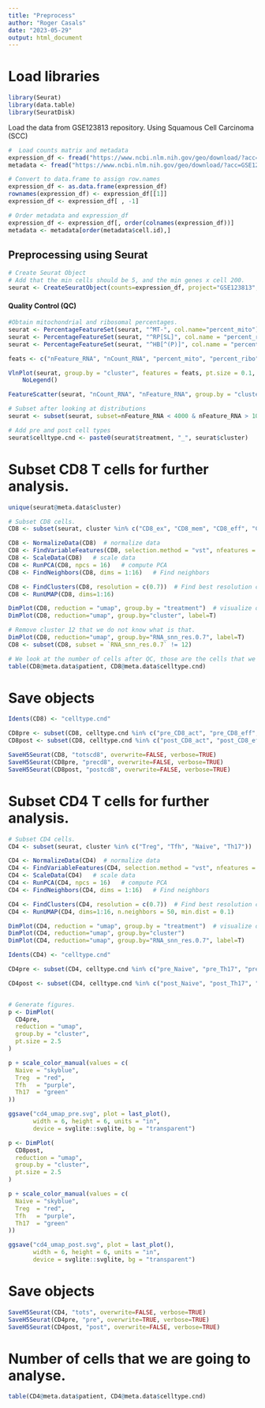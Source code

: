 ---
title: "Preprocess"
author: "Roger Casals"
date: "2023-05-29"
output: html_document
---


# Load libraries
```{r}
library(Seurat)
library(data.table)
library(SeuratDisk)
```
Load the data from GSE123813 repository. Using Squamous Cell Carcinoma (SCC)

```{r}
#  Load counts matrix and metadata
expression_df <- fread("https://www.ncbi.nlm.nih.gov/geo/download/?acc=GSE123813&format=file&file=GSE123813%5Fscc%5FscRNA%5Fcounts%2Etxt%2Egz")
metadata <- fread("https://www.ncbi.nlm.nih.gov/geo/download/?acc=GSE123813&format=file&file=GSE123813%5Fscc%5Fmetadata%2Etxt%2Egz")

# Convert to data.frame to assign row.names
expression_df <- as.data.frame(expression_df)
rownames(expression_df) <- expression_df[[1]]
expression_df <- expression_df[ , -1]

# Order metadata and expression_df
expression_df <- expression_df[, order(colnames(expression_df))]
metadata <- metadata[order(metadata$cell.id),]
```

## Preprocessing using Seurat

```{r}
# Create Seurat Object
# Add that the min cells should be 5, and the min genes x cell 200.
seurat <- CreateSeuratObject(counts=expression_df, project="GSE123813", meta.data=metadata, min.cells = 5, min.features = 200)
```

#### Quality Control (QC)
```{r}
#Obtain mitochondrial and ribosomal percentages.
seurat <- PercentageFeatureSet(seurat, "^MT-", col.name="percent_mito")
seurat <- PercentageFeatureSet(seurat, "^RP[SL]", col.name = "percent_ribo")
seurat <- PercentageFeatureSet(seurat, "^HB[^(P)]", col.name = "percent_hb")

feats <- c("nFeature_RNA", "nCount_RNA", "percent_mito", "percent_ribo", "percent_hb")

VlnPlot(seurat, group.by = "cluster", features = feats, pt.size = 0.1, ncol = 3) +
    NoLegend()

FeatureScatter(seurat, "nCount_RNA", "nFeature_RNA", group.by = "cluster", pt.size = 0.5)

# Subset after looking at distributions
seurat <- subset(seurat, subset=nFeature_RNA < 4000 & nFeature_RNA > 1000 & percent_mito < 8 & nCount_RNA < 12000)

# Add pre and post cell types
seurat$celltype.cnd <- paste0(seurat$treatment, "_", seurat$cluster) 

```
# Subset CD8 T cells for further analysis.

```{r}

unique(seurat@meta.data$cluster)

# Subset CD8 cells.
CD8 <- subset(seurat, cluster %in% c("CD8_ex", "CD8_mem", "CD8_eff", "CD8_naive", "CD8_ex_act", "CD8_act"))

CD8 <- NormalizeData(CD8)  # normalize data
CD8 <- FindVariableFeatures(CD8, selection.method = "vst", nfeatures = 2000)  # select hvg
CD8 <- ScaleData(CD8)   # scale data
CD8 <- RunPCA(CD8, npcs = 16)   # compute PCA
CD8 <- FindNeighbors(CD8, dims = 1:16)   # Find neighbors

CD8 <- FindClusters(CD8, resolution = c(0.7))  # Find best resolution clustering
CD8 <- RunUMAP(CD8, dims=1:16)

DimPlot(CD8, reduction = "umap", group.by = "treatment")  # visualize data
DimPlot(CD8, reduction="umap", group.by="cluster", label=T)

# Remove cluster 12 that we do not know what is that.
DimPlot(CD8, reduction="umap", group.by="RNA_snn_res.0.7", label=T)
CD8 <- subset(CD8, subset = `RNA_snn_res.0.7` != 12)

# We look at the number of cells after QC, those are the cells that we will use for downstream analysis
table(CD8@meta.data$patient, CD8@meta.data$celltype.cnd)

```

# Save objects
```{r}

Idents(CD8) <- "celltype.cnd"

CD8pre <- subset(CD8, celltype.cnd %in% c("pre_CD8_act", "pre_CD8_eff", "pre_CD8_ex", "pre_CD8_ex_act", "pre_CD8_mem", "pre_CD8_Naive"))
CD8post <- subset(CD8, celltype.cnd %in% c("post_CD8_act", "post_CD8_eff", "post_CD8_ex", "post_CD8_ex_act", "post_CD8_mem", "post_CD8_Naive"))

SaveH5Seurat(CD8, "totscd8", overwrite=FALSE, verbose=TRUE)
SaveH5Seurat(CD8pre, "precd8", overwrite=FALSE, verbose=TRUE)
SaveH5Seurat(CD8post, "postcd8", overwrite=FALSE, verbose=TRUE)
```

# Subset CD4 T cells for further analysis.

```{r}
# Subset CD4 cells.
CD4 <- subset(seurat, cluster %in% c("Treg", "Tfh", "Naive", "Th17"))

CD4 <- NormalizeData(CD4)  # normalize data
CD4 <- FindVariableFeatures(CD4, selection.method = "vst", nfeatures = 2000)  # select hvg
CD4 <- ScaleData(CD4)   # scale data
CD4 <- RunPCA(CD4, npcs = 16)   # compute PCA
CD4 <- FindNeighbors(CD4, dims = 1:16)   # Find neighbors

CD4 <- FindClusters(CD4, resolution = c(0.7))  # Find best resolution clustering
CD4 <- RunUMAP(CD4, dims=1:16, n.neighbors = 50, min.dist = 0.1)

DimPlot(CD4, reduction = "umap", group.by = "treatment")  # visualize data
DimPlot(CD4, reduction="umap", group.by="cluster")
DimPlot(CD4, reduction="umap", group.by="RNA_snn_res.0.7", label=T)


```


```{r}

Idents(CD4) <- "celltype.cnd"

CD4pre <- subset(CD4, celltype.cnd %in% c("pre_Naive", "pre_Th17", "pre_Treg", "pre_Tfh"))

CD4post <- subset(CD4, celltype.cnd %in% c("post_Naive", "post_Th17", "post_Treg", "post_Tfh"))


# Generate figures.
p <- DimPlot(
  CD4pre,
  reduction = "umap",
  group.by = "cluster",
  pt.size = 2.5
)

p + scale_color_manual(values = c(
  Naive = "skyblue",
  Treg  = "red",
  Tfh   = "purple",
  Th17  = "green"
))

ggsave("cd4_umap_pre.svg", plot = last_plot(),
       width = 6, height = 6, units = "in",
       device = svglite::svglite, bg = "transparent")

p <- DimPlot(
  CD8post,
  reduction = "umap",
  group.by = "cluster",
  pt.size = 2.5
)

p + scale_color_manual(values = c(
  Naive = "skyblue",
  Treg  = "red",
  Tfh   = "purple",
  Th17  = "green"
))

ggsave("cd4_umap_post.svg", plot = last_plot(),
       width = 6, height = 6, units = "in",
       device = svglite::svglite, bg = "transparent")
```


# Save objects

```{r}

SaveH5Seurat(CD4, "tots", overwrite=FALSE, verbose=TRUE)
SaveH5Seurat(CD4pre, "pre", overwrite=TRUE, verbose=TRUE)
SaveH5Seurat(CD4post, "post", overwrite=FALSE, verbose=TRUE)

```

# Number of cells that we are going to analyse.

```{r}

table(CD4@meta.data$patient, CD4@meta.data$celltype.cnd)

```








